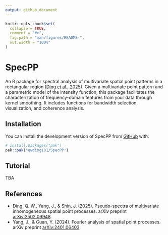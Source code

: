 ```yaml
---
output: github_document
---
```


<!-- README.md is generated from README.Rmd. Please edit that file -->

```r
knitr::opts_chunk$set(
  collapse = TRUE,
  comment = "#>",
  fig.path = "man/figures/README-",
  out.width = "100%"
)
```

# SpecPP

<!-- badges: start -->
<!-- badges: end -->

An R package for spectral analysis of multivariate spatial point patterns in a rectangular region ([Ding et al., 2025](https://arxiv.org/abs/2502.09948)). Given a multivariate point pattern and a parametric model of the intensity function, this package facilitates the characterization of frequency-domain features from your data through kernel smoothing. It includes functions for bandwidth selection, visualization, and coherence analysis.

## Installation
You can install the development version of SpecPP from [GitHub](https://github.com/) with:

``` r
# install.packages("pak")
pak::pak("qwding101/SpecPP")
```

## Tutorial
TBA

## References
-   Ding, Q. W., Yang, J., & Shin, J. (2025). Pseudo-spectra of multivariate inhomogeneous spatial point processes. arXiv preprint [arXiv:2502.09948](https://arxiv.org/abs/2502.09948).
-   Yang, J., & Guan, Y. (2024). Fourier analysis of spatial point processes. arXiv preprint [arXiv:2401.06403](https://arxiv.org/abs/2401.06403).

<!-- You'll still need to render `README.Rmd` regularly, to keep `README.md` up-to-date. `devtools::build_readme()` is handy for this. In that case, don't forget to commit and push the resulting figure files, so they display on GitHub and CRAN. -->
